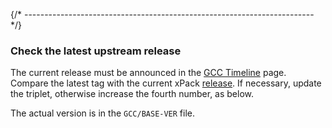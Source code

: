 
{/* ------------------------------------------------------------------------ */}

### Check the latest upstream release

The current release must be announced in the
[GCC Timeline](https://gcc.gnu.org/releases.html) page.
Compare the latest tag with the current xPack
[release](https://github.com/xpack-dev-tools/gcc-xpack/releases).
If necessary, update the triplet, otherwise increase the fourth number,
as below.

The actual version is in the `GCC/BASE-VER` file.
